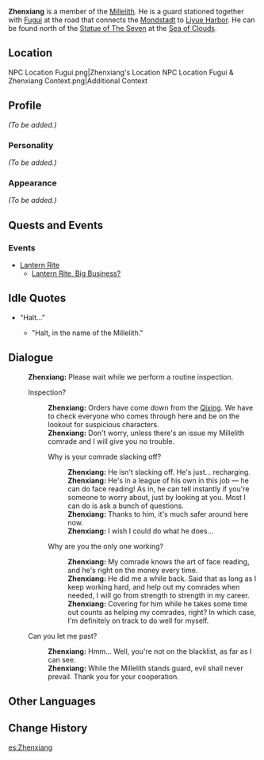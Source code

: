{{Meta
<!-- REMOVE THIS TEMPLATE AFTER ADDING MISSING INFO -->
|missing_NPC_profile  = yes
}}
{{Character Infobox
|image            = NPC Zhenxiang.png
|type             = NPC
|region           = Liyue
|title            = Millelith
|affiliation      = Millelith
}}
'''Zhenxiang''' is a member of the [[Millelith]]. He is a guard stationed together with [[Fugui]] at the road that connects the [[Mondstadt]] to [[Liyue Harbor]]. He can be found north of the [[Statue of The Seven]] at the [[Sea of Clouds]].

==Location==
<gallery hideaddbutton="true" captionalign="center">
NPC Location Fugui.png|Zhenxiang's Location
NPC Location Fugui & Zhenxiang Context.png|Additional Context
</gallery>

==Profile==
<!-- detailed story/lore information goes here -->
''(To be added.)''

===Personality===
''(To be added.)''

===Appearance===
''(To be added.)''

==Quests and Events==
===Events===
* [[Lantern Rite]]
** [[Lantern Rite, Big Business?]]

==Idle Quotes==
* "Halt..."
**{{A|VO Zhenxiang 01.ogg}} "Halt, in the name of the Millelith."

==Dialogue==
{{Dialogue start}}
:'''Zhenxiang:''' Please wait while we perform a routine inspection.
:{{DIcon}} Inspection?
::'''Zhenxiang:''' Orders have come down from the [[Qixing]]. We have to check everyone who comes through here and be on the lookout for suspicious characters.
::'''Zhenxiang:''' Don't worry, unless there's an issue my Millelith comrade and I will give you no trouble.
::{{DIcon}} Why is your comrade slacking off?
:::'''Zhenxiang:''' He isn't slacking off. He's just... recharging.
:::'''Zhenxiang:''' He's in a league of his own in this job &mdash; he can do face reading! As in, he can tell instantly if you're someone to worry about, just by looking at you. Most I can do is ask a bunch of questions.
:::'''Zhenxiang:''' Thanks to him, it's much safer around here now.
:::'''Zhenxiang:''' I wish I could do what he does...
::{{DIcon}} Why are you the only one working?
:::'''Zhenxiang:''' My comrade knows the art of face reading, and he's right on the money every time.
:::'''Zhenxiang:''' He did me a while back. Said that as long as I keep working hard, and help out my comrades when needed, I will go from strength to strength in my career.
:::'''Zhenxiang:''' Covering for him while he takes some time out counts as helping my comrades, right? In which case, I'm definitely on track to do well for myself.
:{{DIcon}} Can you let me past?
::'''Zhenxiang:''' Hmm... Well, you're not on the blacklist, as far as I can see.
::'''Zhenxiang:''' While the Millelith stands guard, evil shall never prevail. Thank you for your cooperation.
{{Dialogue end}}

==Other Languages==
{{Other Languages
|default_hidden = 1
|en      = Zhenxiang
|zhs     = 振翔
|zhs_rm  = Zhènxiáng
|zht     = 振翔
|zht_rm  = Zhènxiáng
|ja      = 振翔
|ja_rm   = Shinshou{{Assumed}}
|ko      = 상진
|ko_rm   = 
|es      = Zhengxiang
|fr      = Zhengxiang
|ru      = Чжэнь Сян
|th      = Zhengxiang
|vi      = Zhengxiang
|de      = Zhenxiang
|id      = Zhenxiang
|pt      = Zhenxiang
}}

==Change History==
{{Change History|1.0}}

[[es:Zhenxiang]]